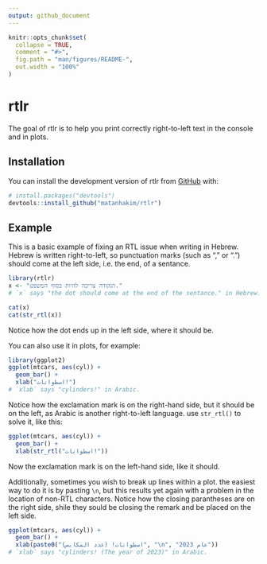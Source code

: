 ```yaml
---
output: github_document
---
```


<!-- README.md is generated from README.Rmd. Please edit that file -->

```r
knitr::opts_chunk$set(
  collapse = TRUE,
  comment = "#>",
  fig.path = "man/figures/README-",
  out.width = "100%"
)
```

# rtlr

<!-- badges: start -->
<!-- badges: end -->

The goal of rtlr is to help you print correctly right-to-left text in the console and in plots.

## Installation

You can install the development version of rtlr from [GitHub](https://github.com/) with:

``` r
# install.packages("devtools")
devtools::install_github("matanhakim/rtlr")
```

## Example

This is a basic example of fixing an RTL issue when writing in Hebrew. Hebrew is written right-to-left, so punctuation marks (such as "," or ".") should come at the left side, i.e. the end, of a sentance.

```r
library(rtlr)
x <- "הנקודה צריכה להיות בסוף המשפט."
# `x` says "the dot should come at the end of the sentance." in Hebrew.

cat(x)
cat(str_rtl(x))
```
Notice how the dot ends up in the left side, where it should be.


You can also use it in plots, for example:

```r
library(ggplot2)
ggplot(mtcars, aes(cyl)) +
  geom_bar() +
  xlab("اسطوانات!")
# `xlab` says "cylinders!" in Arabic.
```

Notice how the exclamation mark is on the right-hand side, but it should be on the left, as Arabic is another right-to-left language.
use `str_rtl()` to solve it, like this:

```r
ggplot(mtcars, aes(cyl)) +
  geom_bar() +
  xlab(str_rtl("اسطوانات!"))
```

Now the exclamation mark is on the left-hand side, like it should.

Additionally, sometimes you wish to break up lines within a plot. the easiest way to do it is by pasting `\n`, but this results yet again with a problem in the location of non-RTL characters. Notice how the closing parantheses are on the right side, shile they sould be closing the remark and be placed on the left side.
```r
ggplot(mtcars, aes(cyl)) +
  geom_bar() +
  xlab(paste0("اسطوانات! (عدد المكابس)", "\n", "عام 2023"))
# `xlab` says "cylinders! (The year of 2023)" in Arabic.
```

